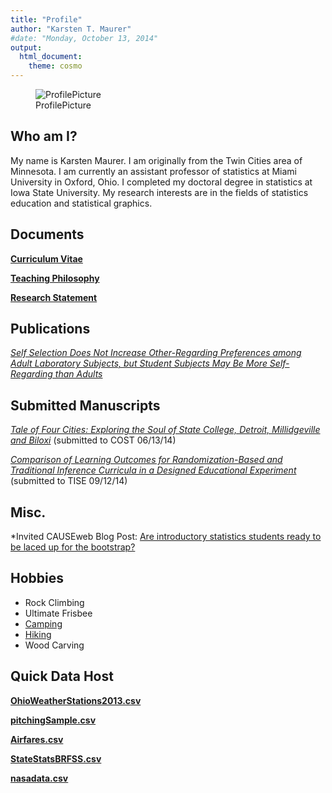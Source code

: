 ```yaml
---
title: "Profile"
author: "Karsten T. Maurer"
#date: "Monday, October 13, 2014"
output: 
  html_document:
    theme: cosmo
---
```


![ProfilePicture](images/StockholmSmall.png)

## Who am I?

My name is Karsten Maurer.  I am originally from the Twin Cities area of Minnesota. I am currently an assistant professor of statistics at Miami University in Oxford, Ohio. I completed my doctoral degree in statistics at Iowa State University. My research interests are in the fields of statistics education and statistical graphics.  

## Documents

 **[Curriculum Vitae](documents/KarstenMaurerCV.pdf)**

 **[Teaching Philosophy](documents/KarstenMaurerTeachPhil.pdf)**

 **[Research Statement](documents/KarstenMaurerResearchStatement.pdf)**

## Publications

  *[Self Selection Does Not Increase Other-Regarding Preferences among Adult Laboratory Subjects, but Student Subjects May Be More Self-Regarding than Adults](documents/SelfSelectionPaperMorrisTandT.pdf)*

## Submitted Manuscripts

  *[Tale of Four Cities: Exploring the Soul of State College, Detroit, Millidgeville and Biloxi](documents/MaurerOsthusLoy-submission1.pdf)* (submitted to COST 06/13/14)

  *[Comparison of Learning Outcomes for Randomization-Based and Traditional Inference Curricula in a Designed Educational Experiment](documents/MaurerOsthusLoy-submission1.pdf)* (submitted to TISE 09/12/14)

## Misc.

  *Invited CAUSEweb Blog Post: [Are introductory statistics students ready to be laced up for the bootstrap?](https://www.causeweb.org/sbi/?p=564)

## Hobbies

* Rock Climbing
* Ultimate Frisbee
* [Camping](images/camping.png)
* [Hiking](images/zion.png)
* Wood Carving

## Quick Data Host
 
 **[OhioWeatherStations2013.csv](documents/OhioWeatherStations2013.csv)**
 
 **[pitchingSample.csv](documents/pitchingSample.csv)**

 **[Airfares.csv](documents/Airfares.csv)**
 
 **[StateStatsBRFSS.csv](documents/StateStatsBRFSS.csv)**

 **[nasadata.csv](documents/nasadata.csv)**
